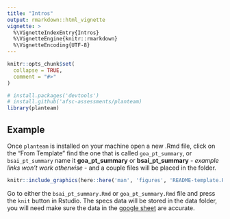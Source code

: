 ```yaml
---
title: "Intros"
output: rmarkdown::html_vignette
vignette: >
  %\VignetteIndexEntry{Intros}
  %\VignetteEngine{knitr::rmarkdown}
  %\VignetteEncoding{UTF-8}
---
```


```r
knitr::opts_chunk$set(
  collapse = TRUE,
  comment = "#>"
)
```

```r
# install.packages('devtools')
# install.github('afsc-assessments/planteam)
library(planteam)
```

## Example

Once `planteam` is installed on your machine open a new .Rmd file, click on
the “From Template” find the one that is called `goa_pt_summary`, or `bsai_pt_summary` name it **goa_pt_summary** or **bsai_pt_summary** - *example links won't work otherwise* - and a couple files will be placed in the folder. 

```r
knitr::include_graphics(here::here('man', 'figures', 'README-template.PNG'))
```

Go to either the `bsai_pt_summary.Rmd` or `goa_pt_summary.Rmd` file and press the `knit` button in Rstudio.
The specs data will be stored in the data folder, you will need make sure the data in the [google sheet](https://docs.google.com/spreadsheets/d/1uHmCuY3GXfSBCbsP61nAQeATBfoslXeS3PQNLlioWIk/edit#gid=1812144961) are accurate. 
